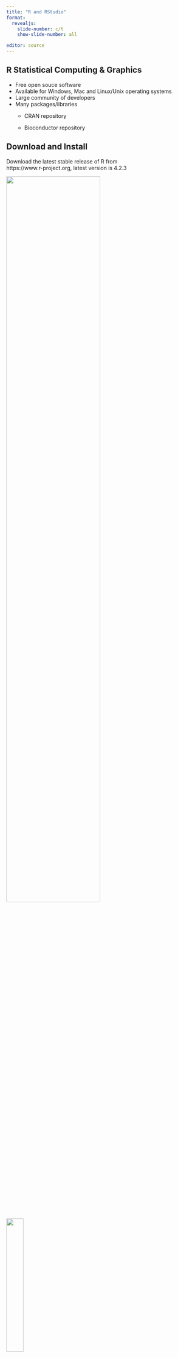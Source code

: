 ```yaml
---
title: "R and RStudio"
format:
  revealjs:
    slide-number: c/t
    show-slide-number: all

editor: source
---
```


## R Statistical Computing & Graphics

-   Free open souce software
-   Available for Windows, Mac and Linux/Unix operating systems
-   Large community of developers
-   Many packages/libraries
    -   CRAN repository

    -   Bioconductor repository

## Download and Install

Download the latest stable release of R from<br>https://www.r-project.org, latest version is 4.2.3

::: {layout-ncol="2"}
![](images/R_home_screen.png){width="70%"}

![](images/R_download_versions.png){width="30%"}
:::

## RStudio

-   Integrated development environment (IDE)
    -   R
    -   Python
-   Console for running code
-   Code editor with syntax colouring
-   Workspace/file managment
-   Records history of commands

## RStudio

Download from https://posit.co/download/rstudio-desktop/

::: columns
::: {.column width="65%"}
![](images/RStudio_download.png){width="100%"}
:::

::: {.column width="35%"}
::: {style="font-size: 80%;"}
-   This page should detect your operating system
-   Download RStudio
-   Click on the install package
-   Follow install instructions
:::
:::
:::

## Install R & RStudio

## RStudio

Set up Rstudio - Set options in **Tools** and **Global Options...**

::: columns
::: {.column width="55%"}
![](images/RStudio_settings.png){width="100%"}
:::

::: {.column width="45%"}
-   Uncheck the boxes as shown in the example
-   Ensure that *Save workspace to .RData on exit* is set to **Never**

[<br><br>YouTube video on installing and setting up RStudio<br> https://www.youtube.com/watch?v=D6CunpqF04E]{style="color:grey; font-size: 20px;"}
:::
:::

<!-- ::: footer -->

<!-- YouTube video on installing and setting up RStudio\ -->

<!-- https://www.youtube.com/watch?v=D6CunpqF04E -->

<!-- ::: -->

## RStudio

::: columns
::: {.column width="60%"}
![](images/RStudio_panels.png){width="100%"}
:::

::: {.column width="40%"}
::: {style="font-size: 80%;"}
-   [Source pane]{style="color:red;"}
    -   Write R commands as R scripts or Notebooks\
-   [Console Pane]{style="color:blue;"}
    -   Where the R commands are executed
-   [Environment pane]{style="color:green;"}
    -   Details of the R variables
-   [Files pane]{style="color:yellow;"}
    -   View the directory and file structure
:::
:::
:::

## R Notebooks

::: columns
::: {.column width="50%"}
R Notebooks are Markdown documents with chunks of code that can be executed independently. Output from the code is visible beneath the code in the Notebook.
:::

::: {.column width="50%"}
![](images/R_notebook.png)
:::
:::

## Download Course Material

https://github.com/GrahamHamilton/Course

::: r-stack
![](images/Github.png){.fragment height="500"}

![](images/Github_download.png){.fragment height="300"}
:::

## Download Course Material

-   Unzip the downloaded file
-   Move the folder to a suitable place on computer
-   Open RStudio and, using the files pane, navigate to the Course-main folder
-   Double click on the Course.Rproj


## Base R Tutorial

## RStudio Libraries

R packages or libraries are extensions to the R language.\
R packages contain:

-   Code\
-   Data\
-   Documentation

The packages are in a standardised format and can be installed from repositories

## R Repositories

-   Comprehensive R Archive Network (CRAN)
    -   Main software repositiry, supported by the R Foundation
-   Bioconductor
    -   R packages for the analysis of biological data
-   GitHub
    -   Alternative repository for R packages, often in active development

## Installing Libraries

### RStudio

::: r-stack
![](images/RStudio_tools.png){.fragment height="500"}

![](images/RStudio_package_installer.png){.fragment width="346" height="238"}
:::

## Installing Packages

### Terminal

From CRAN using the R command install.packages

```r
#| echo: true
#| eval: false
install.packages("tidyverse")
```

From Bioconductor First need to install a package manager program

```r
#| echo: true
#| eval: false
if (!require("BiocManager", quietly = TRUE))
    install.packages("BiocManager")
BiocManager::install()
```

Then can install specific packages

```r
#| echo: true
#| eval: false
BiocManager::install(c("GenomicFeatures", "AnnotationDbi"))
```

## Installing Packages

### Terminal

From GitHub First need to install devtools from CRAN

```r
#| echo: true
#| eval: false
install.packages("devtools")
require("devtools")
```

Then can install GitHub packages. Github packages are usually named after the repository name then the package name e.g. grahamhamilton/Rpackage

```r
#| echo: true
#| eval: false
install_github("GitHubPackage")
```

## Installing Packages

Now install these packages

-   CRAN

    -   tidyverse

    -   devtools

## 

## Loading Packages

Packages have to be loaded prior to use. There are two ways to load packages in R.

-   **library()**
    -   library() will output an error and stop the execution of the code
-   **require()**
    -   require() will output a warning if a package is not installed and continue to execute the code

## Loading Packages

Load the libraries separately

```r
#| echo: true
library("tidyverse")
library("Rsubread")
```

Or as a comma seperated list

```r
#| echo: true
library("tidyverse","Rsubread")
```

## Loading Packages

Loading packages within a function from CRAN

```r
#| echo: true
#| code-line-numbers: "|1-2|9"
cran.packages <- c("tidyverse",
                   "kableExtra")

cran.load <- function(pkg){
        new.pkg <- pkg[!(pkg %in% installed.packages()[, "Package"])]
        if (length(new.pkg)){
          install.packages(new.pkg, dependencies = TRUE)
          }
        sapply(pkg, require, character.only = TRUE)
}
cran.load(cran.packages)
```

## Loading Packages

Loading packages within a function from Bioconductor

```r
#| echo: true
#| eval: false
#| code-line-numbers: "|1|10"
biomart.packages <- c("Rsubread")

biomart.load <- function(pkg){
        new.pkg <- pkg[!(pkg %in% installed.packages()[, "Package"])]
        if (length(new.pkg)){
          if (!requireNamespace("BiocManager", quietly = TRUE))
            install.packages("BiocManager")
            BiocManager::install(new.pkg)
        }
        sapply(pkg, require, character.only = TRUE)
}
biomart.load(biomart.packages)
```

## Tidyverse {.smaller}

The tidyverse is a collection of R packages designed for data science

::: columns
::: {.column width="50%"}
-   **ggplot2** ![](images/ggplot2.png){width="100"}

    -   Package for creating graphics

-   **dplyr** ![](images/dplyr.png){width="100"}

    -   Package for data manipulation
:::

::: {.column width="50%"}
-   **tidyr** ![](images/tidyr.png){width="100"}

    -   Package for tidying data

-   **readr** ![](images/readr.png){width="100"}

    -   Package for reading in data
:::
:::

::: footer
https://www.tidyverse.org
:::

## ggplot2

ggplot2 is a package for creating graphics

-   Based on the Grammar of Graphics\
-   Part of the tidyverse set of tools
-   Call ggplot()
    -   Supply a suitably formatted data set\
    -   What to plot from the data via aes (aesthetics), can also add colour, size, shape and transparency\
    -   How the data is represented via the geom\_

## MPG data

Example data provide in R, which we will use for the **ggplot2** examples.


```r
#| echo: true
head(mpg, n = 3) %>%
  kbl() %>%
  kable_styling()
```

## ggplot2 {.smaller}

Set the data and plotting area, with ggplot and the aesthetics, to plot the miles per gallon on the motorway on the x axis and miles per gallon on the y axis

```r
#| echo: true
#| eval: true
#| fig-width: 8
#| fig-height: 6
#| output-location: column
ggplot(mpg, aes(x = hwy, y = cty, color = cyl))
```

## ggplot2 {.smaller}

Scatter plot with geom_point

```r
#| echo: true
#| eval: true
#| fig-width: 8
#| fig-height: 6
#| code-line-numbers: "2"
#| output-location: column
ggplot(mpg, aes(x = hwy, y = cty, color = cyl)) +
  geom_point()
```

## ggplot2 {.smaller}

Change the transparency and size of the points

```r
#| echo: true
#| eval: true
#| fig-width: 8
#| fig-height: 6
#| code-line-numbers: "2"
#| output-location: column
ggplot(mpg, aes(x = hwy, y = cty, color = cyl)) +
  geom_point(alpha = 0.5, size = 2)
```

## ggplot2 {.smaller}

Change the point colours

```r
#| echo: true
#| eval: true
#| fig-width: 8
#| fig-height: 6
#| code-line-numbers: "3"
#| output-location: column
ggplot(mpg, aes(x = hwy, y = cty, color = cyl)) +
  geom_point(alpha = 0.5, size = 2)  +
  scale_color_viridis_c()
```

## ggplot2 {.smaller}

Add title and change axis labels

```r
#| echo: true
#| eval: true
#| fig-width: 8
#| fig-height: 6
#| code-line-numbers: "4-6"
#| output-location: column

ggplot(mpg, aes(x = hwy, y = cty, color = cyl)) +
  geom_point(alpha = 0.5, size = 2)  +
  scale_color_viridis_c() +
  labs(title = "Miles per gallon",
       x = "Motorway miles per gallon",
       y = "City miles per gallon")
```

## ggplot2 {.smaller}

Box plot

```r
#| echo: true
#| eval: true
#| fig-width: 8
#| fig-height: 6
#| output-location: column
mpg <- mpg %>% mutate_at(vars(cyl), factor)

ggplot(mpg, aes(x = cyl, y = hwy, fill = cyl)) +
  geom_boxplot() +
  scale_fill_viridis_d()
```

## ggplot2 {.smaller}

Box plot

```r
#| echo: true
#| eval: true
#| fig-width: 8
#| fig-height: 6
#| output-location: column
mpg <- mpg %>% mutate_at(vars(cyl), factor)

ggplot(mpg, aes(x = cyl, y = hwy, fill = cyl)) +
  geom_boxplot() +
  geom_jitter(alpha = 0.5, size = 2) +
  scale_fill_viridis_d()
```

## ggplot2 {.smaller}

Violin plot

```r
#| echo: true
#| eval: true
#| fig-width: 8
#| fig-height: 6
#| output-location: column
mpg <- mpg %>% mutate_at(vars(cyl), factor)

ggplot(mpg, aes(x = cyl, y = hwy, fill = cyl)) +
  geom_violin() +
  scale_fill_viridis_d()
```

## ggplot2 - Themes

```r
#| echo: false

library("patchwork")

default <- ggplot(mpg, aes(x = hwy, y = cty, color = cyl)) +
  geom_point(alpha = 0.5, size = 2) +
  scale_colour_viridis_d() +
  labs(title = "Default Theme") +
  theme(legend.position = "none")

bw <- ggplot(mpg, aes(x = hwy, y = cty, color = cyl)) +
  geom_point(alpha = 0.5, size = 2) +
  scale_color_viridis_d() +
  labs(title = "BW Theme") +
  theme_bw() +
  theme(legend.position = "none")

linedraw <- ggplot(mpg, aes(x = hwy, y = cty, color = cyl)) +
  geom_point(alpha = 0.5, size = 2) +
  scale_color_viridis_d() +
  labs(title = "Linedraw Theme") +
  theme_linedraw() +
  theme(legend.position = "none")

light <- ggplot(mpg, aes(x = hwy, y = cty, color = cyl)) +
  geom_point(alpha = 0.5, size = 2) +
  scale_color_viridis_d() +
  labs(title = "Light Theme") +
  theme_light() +
  theme(legend.position = "none")

dark <- ggplot(mpg, aes(x = hwy, y = cty, color = cyl)) +
  geom_point(alpha = 0.5, size = 2) +
  scale_color_viridis_d() +
  labs(title = "Dark Theme") +
  theme_dark() +
  theme(legend.position = "none")

minimal <- ggplot(mpg, aes(x = hwy, y = cty, color = cyl)) +
  geom_point(alpha = 0.5, size = 2) +
  scale_color_viridis_d() +
  labs(title = "Minimal Theme") +
  theme_minimal() +
  theme(legend.position = "none")

classic <- ggplot(mpg, aes(x = hwy, y = cty, color = cyl)) +
  geom_point(alpha = 0.5, size = 2) +
  scale_color_viridis_d() +
  labs(title = "Classic Theme") +
  theme_classic() +
  theme(legend.position = "none")

void <- ggplot(mpg, aes(x = hwy, y = cty, color = cyl)) +
  geom_point(alpha = 0.5, size = 2) +
  scale_color_viridis_d() +
  labs(title = "Void Theme") +
  theme_void() +
  theme(legend.position = "none")

(default | bw | linedraw | light) /
  (dark | minimal | classic | void)
```


## Tidyverse {.smaller}

### Data Tidying

-   First steps cleaning and preparing data
-   Time consuming
-   Packages supplied by the Tidyverse
    -   Share an underlying grammer and styructure

    -   Standardises data tidying
-   Tidy data has:
    -   Value, usually numbers
    -   Name, of a group to which the value belongs

## Tidyverse {.smaller}

```r
#| echo: true
#| eval: true
example_table <- read_delim("data/example_table.txt", delim = " ")
example_table  %>%
  kbl() %>%
  kable_styling()
```

## Tidyverse {.smaller}
### Data Tidying
```r
#| echo: true
#| eval: true
pivot_table <- example_table %>% pivot_longer(cols = -Gene, names_to = "Sample", values_to = "Expression")
pivot_table %>%
  kbl() %>%
  kable_styling()
```

## Tidyverse

```r
#| echo: true
#| eval: true
ggplot(pivot_table, aes(x = Gene, y = Expression, colour = Gene)) +
  geom_point(size = 5) +
  geom_text(aes(label = Sample),nudge_x = 0, nudge_y = 5, colour = "black") +
  scale_color_viridis_d()
```

## Tidyverse {.smaller}

```r
#| echo: true
#| eval: true
real_data <- read_tsv("data/tidyverse_data_example.tsv", col_names = TRUE)
head(real_data)  %>%
  kbl() %>%
  kable_styling()
```
**Notice the numbers after the gene names**

## Tidyverse {.smaller}
Tidy up the gene names using the tidyr command separate_wider_delim()
```r
#| echo: true
#| eval: true
real_data %>% 
  separate_wider_delim(cols = Gene_names, delim = "_", names = c("Gene","Number")) %>%
  head(n = 3)  %>%
  kbl() %>%
  kable_styling()
```

## Tidyverse {.smaller}
The numbers after the gene names are not required, so can set the names for the Numbers to NA
```r
#| echo: true
#| eval: true
real_data <- real_data %>% 
  separate_wider_delim(cols = Gene_names, delim = "_", names = c("Genes",NA))
  head(real_data, n = 3)  %>%
  kbl() %>%
  kable_styling()
```

## Tidyverse {.smaller}

Tidy the data

```r
#| echo: true
#| eval: true

pivot_real_data <- real_data %>% 
  pivot_longer(-Genes, names_to = "Samples", values_to = "Expression")

head(pivot_real_data)  %>%
  kbl() %>%
  kable_styling()
```

## Tidyverse {.smaller}

Plot the data

```r
#| echo: true
#| eval: true
ggplot(pivot_real_data, aes(x = Samples, y = Expression, fill = Samples)) +
  geom_boxplot() 
```

## Tidyverse {.smaller}

Log transform the expression values

```r
#| echo: true
#| eval: true
#| code-line-numbers: "3"
ggplot(pivot_real_data, aes(x = Samples, y = Expression, fill = Samples)) +
  geom_boxplot() +
  scale_y_log10() 
```

## Tidyverse {.smaller}

Make the plot look prettier

```r
#| echo: true
#| eval: true
#| code-line-numbers: "4-9"
ggplot(pivot_real_data, aes(x = Samples, y = Expression, fill = Samples)) +
  geom_boxplot() +
  scale_y_log10() +
  labs(x = NULL,
       y = "Log10(Expression)") +
  scale_fill_viridis_d() +
  theme_classic() +
  theme(legend.position = "none",
        axis.text.x = element_text(angle = 90, vjust = 0.5, hjust=1))
```

## Tidyverse {.smaller}

Dplyr simplifies data manipulation

::: columns
::: {.column width="50%"}
-   Original table

```r
head(pivot_table) %>%
  kbl() %>%
  kable_styling()
```
:::

::: {.column width="50%"}
-   Select columns from a dataframe

```r
#| echo: true
#| eval: true
pivot_table %>%
  select(c(Sample,Expression))
```

-   Filter rows that match a value in a column

```r
#| echo: true
#| eval: true
pivot_table %>%
  filter(Gene == "ACT1")
```
:::
:::



## Tidyverse {.smaller}
Boxplot - Expression of a names gene
```r
#| echo: true
#| eval: true
expression_table <- pivot_real_data %>%
  separate_wider_delim(Samples, delim = "_", names = c("Sample", "Replicate")) %>%
  filter(Genes == "CHAC1")
 
box <- ggplot(expression_table, aes(x = Sample, y = Expression, fill = Sample)) +
  geom_boxplot() +
  scale_y_log10() +
  labs(x = NULL,
       y = "Log10(Expression)") +
  scale_fill_viridis_d() +
  theme_classic() +
  theme(legend.position = "none")
box
```


## Saving data to files  {.smaller}

### Tidyverse
Saving a data frame to a files using the **readr** command **write_delim()**

```r
#| echo: true
write_delim(expression_table, "data/gene_expression_table.tsv", delim = "\t")
```

Saving a plot using the **ggplot2** command **ggsave**

```r
#| echo: true
ggsave(filename = "boxplot.png", plot = box, path = "data")
```

## Tidyverse  {.smaller}
### Piping data
![](images/magrittr.png){width="100"}
Tidyverse uses an operator, %>%, that takes to out put from one command and uses it as the input for a subsequent command with out having to use intermediate variable names.


## Tidyverse  {.smaller}
### Piping data
Log a series of numbers and round to one decimal place
Base R
```r
#| echo: true
# Base R
number_vector <- c(23,43,76,93,72,58,45)
round(log(number_vector), 1)
```

Tidyverse uses the pipe operator and it makes the code easier to read, especially when more than a couple of operations are performed on the data
```r
#| echo: true
number_vector %>%
  log() %>%
  round(1)
```